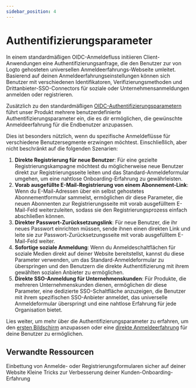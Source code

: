 ```yaml
---
sidebar_position: 4
---
```


# Authentifizierungsparameter

In einem standardmäßigen OIDC-Anmeldefluss initiieren Client-Anwendungen eine Authentifizierungsanfrage, die den Benutzer zur von Logto gehosteten universellen Anmeldeerfahrungs-Webseite umleitet. Basierend auf deinen Anmeldeerfahrungseinstellungen können sich Benutzer mit verschiedenen Identifikatoren, Verifizierungsmethoden und Drittanbieter-SSO-Connectors für soziale oder Unternehmensanmeldungen anmelden oder registrieren.

Zusätzlich zu den standardmäßigen [OIDC-Authentifizierungsparametern](https://openid.net/specs/openid-connect-core-1_0.html#AuthRequest) führt unser Produkt mehrere benutzerdefinierte Authentifizierungsparameter ein, die es dir ermöglichen, die gewünschte Anmeldeerfahrung für die Endbenutzer anzupassen.

Dies ist besonders nützlich, wenn du spezifische Anmeldeflüsse für verschiedene Benutzersegmente erzwingen möchtest. Einschließlich, aber nicht beschränkt auf die folgenden Szenarien:

1. **Direkte Registrierung für neue Benutzer**: Für eine gezielte Registrierungskampagne möchtest du möglicherweise neue Benutzer direkt zur Registrierungsseite leiten und das Standard-Anmeldeformular umgehen, um eine nahtlose Onboarding-Erfahrung zu gewährleisten.
2. **Vorab ausgefüllte E-Mail-Registrierung von einem Abonnement-Link**: Wenn du E-Mail-Adressen über ein selbst gehostetes Abonnementformular sammelst, ermöglichen dir diese Parameter, die neuen Abonnenten zur Registrierungsseite mit vorab ausgefülltem E-Mail-Feld weiterzuleiten, sodass sie den Registrierungsprozess einfach abschließen können.
3. **Direkter Passwort-Zurücksetzungslink**: Für neue Benutzer, die ihr neues Passwort einrichten müssen, sende ihnen einen direkten Link und leite sie zur Passwort-Zurücksetzungsseite mit vorab ausgefülltem E-Mail-Feld weiter.
4. **Sofortige soziale Anmeldung**: Wenn du Anmeldeschaltflächen für soziale Medien direkt auf deiner Website bereitstellst, kannst du diese Parameter verwenden, um das Standard-Anmeldeformular zu überspringen und den Benutzern die direkte Authentifizierung mit ihrem gewählten sozialen Anbieter zu ermöglichen.
5. **Direkte SSO-Anmeldung für Unternehmenskunden**: Für Produkte, die mehreren Unternehmenskunden dienen, ermöglichen dir diese Parameter, eine dedizierte SSO-Schaltfläche anzuzeigen, die Benutzer mit ihrem spezifischen SSO-Anbieter anmeldet, das universelle Anmeldeformular überspringt und eine nahtlose Erfahrung für jede Organisation bietet.

Lies weiter, um mehr über die Authentifizierungsparameter zu erfahren, um den [ersten Bildschirm](/end-user-flows/authentication-parameters/first-screen) anzupassen oder eine [direkte Anmeldeerfahrung](/end-user-flows/authentication-parameters/direct-sign-in) für deine Benutzer zu ermöglichen.

## Verwandte Ressourcen

<Url href="https://blog.logto.io/embed-login-or-registration-forms-securely-on-your-site">
  Einbettung von Anmelde- oder Registrierungsformularen sicher auf deiner Website
</Url>

<Url href="https://blog.logto.io/authentication-parameters">
  Kleine Tricks zur Verbesserung deiner Kunden-Onboarding-Erfahrung
</Url>
